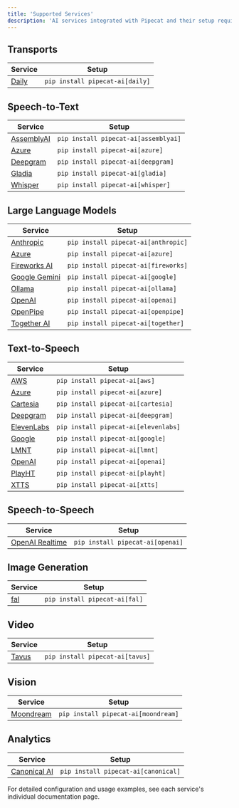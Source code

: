 ```yaml
---
title: 'Supported Services'
description: 'AI services integrated with Pipecat and their setup requirements'
---
```


## Transports

| Service                                           | Setup                           |
| ------------------------------------------------- | ------------------------------- |
| [Daily](/api-reference/services/transports/daily) | `pip install pipecat-ai[daily]` |

## Speech-to-Text

| Service                                              | Setup                                |
| ---------------------------------------------------- | ------------------------------------ |
| [AssemblyAI](/api-reference/services/stt/assemblyai) | `pip install pipecat-ai[assemblyai]` |
| [Azure](/api-reference/services/stt/azure)           | `pip install pipecat-ai[azure]`      |
| [Deepgram](/api-reference/services/stt/deepgram)     | `pip install pipecat-ai[deepgram]`   |
| [Gladia](/api-reference/services/stt/gladia)         | `pip install pipecat-ai[gladia]`     |
| [Whisper](/api-reference/services/stt/whisper)       | `pip install pipecat-ai[whisper]`    |

## Large Language Models

| Service                                               | Setup                               |
| ----------------------------------------------------- | ----------------------------------- |
| [Anthropic](/api-reference/services/llm/anthropic)    | `pip install pipecat-ai[anthropic]` |
| [Azure](/api-reference/services/llm/azure)            | `pip install pipecat-ai[azure]`     |
| [Fireworks AI](/api-reference/services/llm/fireworks) | `pip install pipecat-ai[fireworks]` |
| [Google Gemini](/api-reference/services/llm/gemini)   | `pip install pipecat-ai[google]`    |
| [Ollama](/api-reference/services/llm/ollama)          | `pip install pipecat-ai[ollama]`    |
| [OpenAI](/api-reference/services/llm/openai)          | `pip install pipecat-ai[openai]`    |
| [OpenPipe](/api-reference/services/llm/openpipe)      | `pip install pipecat-ai[openpipe]`  |
| [Together AI](/api-reference/services/llm/together)   | `pip install pipecat-ai[together]`  |

## Text-to-Speech

| Service                                              | Setup                                |
| ---------------------------------------------------- | ------------------------------------ |
| [AWS](/api-reference/services/tts/aws)               | `pip install pipecat-ai[aws]`        |
| [Azure](/api-reference/services/tts/azure)           | `pip install pipecat-ai[azure]`      |
| [Cartesia](/api-reference/services/tts/cartesia)     | `pip install pipecat-ai[cartesia]`   |
| [Deepgram](/api-reference/services/tts/deepgram)     | `pip install pipecat-ai[deepgram]`   |
| [ElevenLabs](/api-reference/services/tts/elevenlabs) | `pip install pipecat-ai[elevenlabs]` |
| [Google](/api-reference/services/tts/google)         | `pip install pipecat-ai[google]`     |
| [LMNT](/api-reference/services/tts/lmnt)             | `pip install pipecat-ai[lmnt]`       |
| [OpenAI](/api-reference/services/tts/openai)         | `pip install pipecat-ai[openai]`     |
| [PlayHT](/api-reference/services/tts/playht)         | `pip install pipecat-ai[playht]`     |
| [XTTS](/api-reference/services/tts/xtts)             | `pip install pipecat-ai[xtts]`       |

## Speech-to-Speech

| Service                                               | Setup                            |
| ----------------------------------------------------- | -------------------------------- |
| [OpenAI Realtime](/api-reference/services/s2s/openai) | `pip install pipecat-ai[openai]` |

## Image Generation

| Service                                             | Setup                         |
| --------------------------------------------------- | ----------------------------- |
| [fal](/api-reference/services/image-generation/fal) | `pip install pipecat-ai[fal]` |

## Video

| Service                                      | Setup                           |
| -------------------------------------------- | ------------------------------- |
| [Tavus](/api-reference/services/video/tavus) | `pip install pipecat-ai[tavus]` |

## Vision

| Service                                               | Setup                               |
| ----------------------------------------------------- | ----------------------------------- |
| [Moondream](/api-reference/services/vision/moondream) | `pip install pipecat-ai[moondream]` |

## Analytics

| Service                                                     | Setup                               |
| ----------------------------------------------------------- | ----------------------------------- |
| [Canonical AI](/api-reference/services/analytics/canonical) | `pip install pipecat-ai[canonical]` |

For detailed configuration and usage examples, see each service's individual documentation page.
